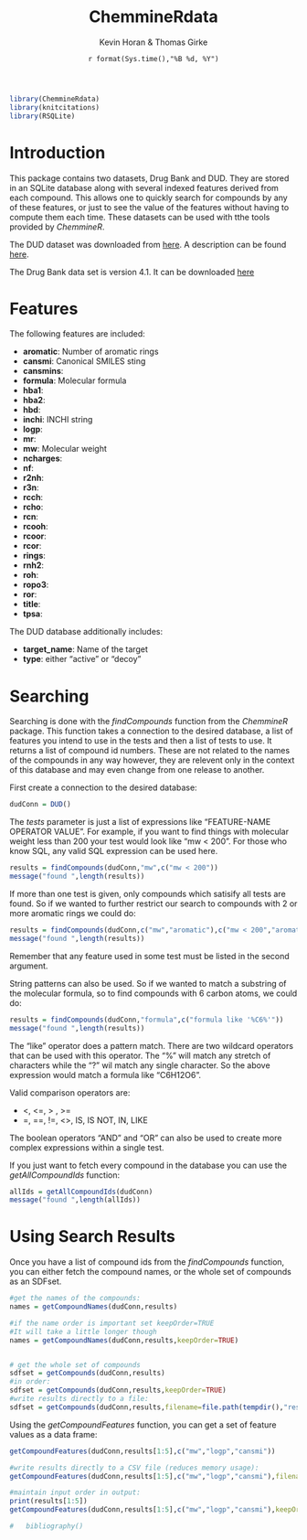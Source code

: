% ChemmineRdata
% Kevin Horan & Thomas Girke
% `r format(Sys.time(),"%B %d, %Y")`
<!--
\usepackage[utf8]{inputenc}
%\VignetteEngine{knitr::knitr}
%\VignetteIndexEntry{ChemmineRdata}
-->

```r
library(ChemmineRdata) 
library(knitcitations)
library(RSQLite)
```


Introduction
============
This package contains two datasets, Drug Bank and DUD. They are stored in 
an SQLite database along with several indexed features derived from each 
compound. This allows one to quickly search for compounds by any of these features,
or just to see the value of the features without having to compute them each
time.  These datasets can be used with tthe tools provided by *ChemmineR*.

The DUD dataset was downloaded from [here](http://dud.docking.org/jahn/DUD\_LIB\_VS\_1.0.tar.gz). A description
can be found [here](http://dud.docking.org/jahn/Readme.pdf). 

The Drug Bank data set is version 4.1. It can be downloaded [here](http://www.drugbank.ca/system/downloads/current/structures/all.sdf.zip)


Features
========
The following features are included:

 - **aromatic**: Number of aromatic rings
 - **cansmi**: Canonical SMILES sting
 - **cansmins**:
 - **formula**: Molecular formula
 - **hba1**:
 - **hba2**:
 - **hbd**:
 - **inchi**: INCHI string
 - **logp**:
 - **mr**:
 - **mw**: Molecular weight
 - **ncharges**:
 - **nf**:
 - **r2nh**:
 - **r3n**:
 - **rcch**:
 - **rcho**:
 - **rcn**:
 - **rcooh**:
 - **rcoor**:
 - **rcor**:
 - **rings**:
 - **rnh2**:
 - **roh**:
 - **ropo3**:
 - **ror**:
 - **title**:
 - **tpsa**:

The DUD database additionally includes:

 - **target_name**: Name of the target
 - **type**: either "active" or "decoy"

Searching
=========

Searching is done with the *findCompounds* function from the *ChemmineR* package. 
This function takes a connection to the desired database, a list of features you intend
to use in the tests and then a list of tests to use. It returns a list of compound id numbers. These are not
related to the names of the compounds in any way however, they are relevent only in the context of this database 
and may even change from one release to another. 

First create a connection to the desired database:

```r
dudConn = DUD()
```

The *tests* parameter is just a list of expressions like "FEATURE-NAME OPERATOR VALUE". For example,
if you want to find things with molecular weight less than 200 your test would look like "mw < 200".
For those who know SQL, any valid SQL expression can be used here. 


```r
results = findCompounds(dudConn,"mw",c("mw < 200"))
message("found ",length(results))
```

If more than one test is given, only compounds which satisify all tests are found. So if we wanted
to further restrict our search to compounds with 2 or more aromatic rings we could do:
```r
results = findCompounds(dudConn,c("mw","aromatic"),c("mw < 200","aromatic >= 2"))
message("found ",length(results))
```

Remember that any feature used in some test must be listed in the second argument.

String patterns can also be used. So if we wanted to match a substring of the molecular formula, so 
to find compounds with 6 carbon atoms, we could do:
```r
results = findCompounds(dudConn,"formula",c("formula like '%C6%'"))
message("found ",length(results))
```

The "like" operator does a pattern match. There are two wildcard 
operators that can be used with this operator. The "%" will match any stretch of characters while the "?"
wil match any single character. So the above expression would match a formula like "C6H12O6".

Valid comparison operators are: 

 - <,    <=,   > ,   >=
 - =,    ==,   !=,   <>,   IS,   IS NOT,   IN,   LIKE 

The boolean operators "AND" and "OR" can also be used to create more complex expressions within a single test.

If you just want to fetch every compound in the database you can use the *getAllCompoundIds* function:
```r
allIds = getAllCompoundIds(dudConn)
message("found ",length(allIds))
```

Using Search Results
=====================
Once you have a list of compound ids from the *findCompounds* function, you can either
fetch the compound names, or the whole set of compounds as an SDFset. 

```r

#get the names of the compounds:
names = getCompoundNames(dudConn,results)

#if the name order is important set keepOrder=TRUE 
#It will take a little longer though
names = getCompoundNames(dudConn,results,keepOrder=TRUE) 


# get the whole set of compounds
sdfset = getCompounds(dudConn,results)
#in order:
sdfset = getCompounds(dudConn,results,keepOrder=TRUE)
#write results directly to a file:
sdfset = getCompounds(dudConn,results,filename=file.path(tempdir(),"results.sdf"))
```

Using the *getCompoundFeatures* function, you can get a set of feature values 
as a data frame:
```r
getCompoundFeatures(dudConn,results[1:5],c("mw","logp","cansmi"))

#write results directly to a CSV file (reduces memory usage):
getCompoundFeatures(dudConn,results[1:5],c("mw","logp","cansmi"),filename="features.csv")

#maintain input order in output:
print(results[1:5])
getCompoundFeatures(dudConn,results[1:5],c("mw","logp","cansmi"),keepOrder=TRUE)
```



```r
#   bibliography()
```
